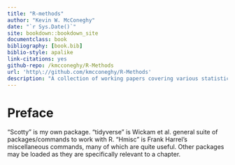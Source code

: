```yaml
--- 
title: "R-methods"
author: "Kevin W. McConeghy"
date: "`r Sys.Date()`"
site: bookdown::bookdown_site
documentclass: book
bibliography: [book.bib]
biblio-style: apalike
link-citations: yes
github-repo: /kmcconeghy/R-Methods
url: 'http\://github.com/kmcconeghy/R-Methods'
description: "A collection of working papers covering various statistical, analytical or causal inference problems."
---
```


# Preface   

"Scotty" is my own package. "tidyverse" is Wickam et al. general suite of packages/commands to work with R. "Hmisc" is Frank Harrel's miscellaneous commands, many of which are quite useful. Other packages may be loaded as they are specifically relevant to a chapter.  